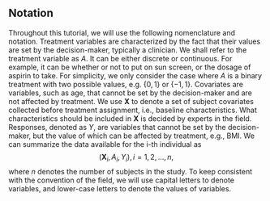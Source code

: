 ## Notation

Throughout this tutorial, we will use the following nomenclature and notation. Treatment variables are characterized by the fact that their values are set by the decision-maker, typically a clinician. We shall refer to the treatment variable as $A$. It can be either discrete or continuous. For example, it can be whether or not to put on sun screen, or the dosage of aspirin to take. For simplicity, we only consider the case where $A$ is a binary treatment with two possible values, e.g. $\{0, 1\}$ or $\{-1,1\}$.  Covariates are variables, such as age, that cannot be set by the decision-maker and are not affected by treatment. We use $\boldsymbol{X}$ to denote a set of subject covariates collected before treatment assignment, i.e., baseline characteristics. What characteristics should be included in $\boldsymbol{X}$ is decided by experts in the field. Responses, denoted as $Y$, are variables that cannot be set by the decision-maker, but the value of which can be affected by treatment, e.g., BMI. We can summarize the data available for the i-th individual as 
$$(\boldsymbol{X}_i, A_i, Y_i), i = 1, 2, \dots, n,$$
where $n$ denotes the number of subjects in the study. To keep consistent with the convention of the field, we will use capital letters to denote variables, and lower-case letters to denote the values of variables. 
